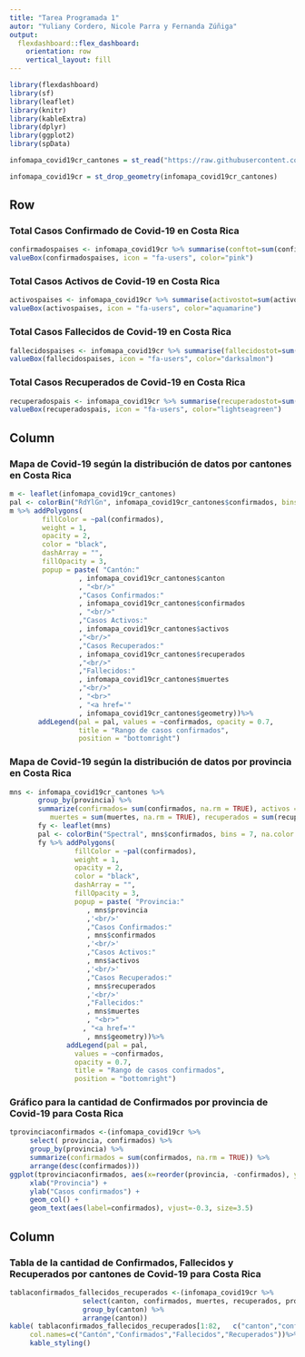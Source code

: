---
title: "Tarea Programada 1"
autor: "Yuliany Cordero, Nicole Parra y Fernanda Zúñiga"
output: 
  flexdashboard::flex_dashboard:
    orientation: row
    vertical_layout: fill
---

```{r setup, include=FALSE}
library(flexdashboard)
library(sf)
library(leaflet)
library(knitr)
library(kableExtra)
library(dplyr)
library(ggplot2)
library(spData)

infomapa_covid19cr_cantones = st_read("https://raw.githubusercontent.com/geoprocesamiento-2020i/datos/master/covid19/casos/cr/cr-covid19-cantones.geojson")

infomapa_covid19cr = st_drop_geometry(infomapa_covid19cr_cantones)
```

Row {data-height=200}
-----------------------------------------------------------------------
### Total Casos Confirmado de Covid-19 en Costa Rica

```{r}
confirmadospaises <- infomapa_covid19cr %>% summarise(conftot=sum(confirmados, na.rm = TRUE))
valueBox(confirmadospaises, icon = "fa-users", color="pink")
```

### Total Casos Activos de Covid-19 en Costa Rica

```{r}
activospaises <- infomapa_covid19cr %>% summarise(activostot=sum(activos, na.rm = TRUE))
valueBox(activospaises, icon = "fa-users", color="aquamarine")
```

### Total Casos Fallecidos de Covid-19 en Costa Rica

```{r}
fallecidospaises <- infomapa_covid19cr %>% summarise(fallecidostot=sum(muertes, na.rm = TRUE))
valueBox(fallecidospaises, icon = "fa-users", color="darksalmon")
```

### Total Casos Recuperados de Covid-19 en Costa Rica

```{r}
recuperadospais <- infomapa_covid19cr %>% summarise(recuperadostot=sum(recuperados, na.rm = TRUE))
valueBox(recuperadospais, icon = "fa-users", color="lightseagreen")
```

Column {.tabset}
-----------------------------------------------------------------------

### Mapa de Covid-19 según la distribución de datos por cantones en Costa Rica

```{r}
m <- leaflet(infomapa_covid19cr_cantones)
pal <- colorBin("RdYlGn", infomapa_covid19cr_cantones$confirmados, bins =7, pretty = TRUE, na.color = "White")
m %>% addPolygons(
        fillColor = ~pal(confirmados),
        weight = 1,
        opacity = 2,
        color = "black",
        dashArray = "",
        fillOpacity = 3,
        popup = paste( "Cantón:"
                 , infomapa_covid19cr_cantones$canton
                 , "<br/>"
                 ,"Casos Confirmados:"
                 , infomapa_covid19cr_cantones$confirmados
                 , "<br/>"
                 ,"Casos Activos:"
                 , infomapa_covid19cr_cantones$activos
                 ,"<br/>"
                 ,"Casos Recuperados:"
                 , infomapa_covid19cr_cantones$recuperados
                 ,"<br/>"
                 ,"Fallecidos:"
                 , infomapa_covid19cr_cantones$muertes
                 ,"<br/>"
                 , "<br>"
                 , "<a href='"
                 , infomapa_covid19cr_cantones$geometry))%>% 
       addLegend(pal = pal, values = ~confirmados, opacity = 0.7, 
                 title = "Rango de casos confirmados",
                 position = "bottomright")
```

### Mapa de Covid-19 según la distribución de datos por provincia en Costa Rica

```{r}
mns <- infomapa_covid19cr_cantones %>%
       group_by(provincia) %>%
       summarize(confirmados= sum(confirmados, na.rm = TRUE), activos = sum(activos, na.rm = TRUE),
          muertes = sum(muertes, na.rm = TRUE), recuperados = sum(recuperados, na.rm = TRUE))
       fy <- leaflet(mns)
       pal <- colorBin("Spectral", mns$confirmados, bins = 7, na.color = "White")
       fy %>% addPolygons(
                fillColor = ~pal(confirmados),
                weight = 1,
                opacity = 2,
                color = "black",
                dashArray = "",
                fillOpacity = 3,
                popup = paste( "Provincia:"      
                   , mns$provincia
                   ,'<br/>'
                   ,"Casos Confirmados:"
                   , mns$confirmados
                   ,'<br/>'
                   ,"Casos Activos:"                        
                   , mns$activos
                   ,'<br/>'
                   ,"Casos Recuperados:"
                   , mns$recuperados
                   ,'<br/>'
                   ,"Fallecidos:"
                   , mns$muertes
                   , "<br>"
                  , "<a href='"
                   , mns$geometry))%>% 
              addLegend(pal = pal, 
                values = ~confirmados, 
                opacity = 0.7, 
                title = "Rango de casos confirmados", 
                position = "bottomright")
``` 

### Gráfico para la cantidad de Confirmados por provincia de Covid-19 para Costa Rica  

```{r}
tprovinciaconfirmados <-(infomapa_covid19cr %>% 
     select( provincia, confirmados) %>% 
     group_by(provincia) %>% 
     summarize(confirmados = sum(confirmados, na.rm = TRUE)) %>% 
     arrange(desc(confirmados)))
ggplot(tprovinciaconfirmados, aes(x=reorder(provincia, -confirmados), y=confirmados)) +
     xlab("Provincia") + 
     ylab("Casos confirmados") +  
     geom_col() +
     geom_text(aes(label=confirmados), vjust=-0.3, size=3.5)
```


Column {.sidebar data-width=450}
-----------------------------------------------------------------------
### Tabla de la cantidad de Confirmados, Fallecidos y Recuperados por cantones de Covid-19 para Costa Rica  

```{r}
tablaconfirmados_fallecidos_recuperados <-(infomapa_covid19cr %>% 
                  select(canton, confirmados, muertes, recuperados, provincia) %>% 
                  group_by(canton) %>% 
                  arrange(canton))
kable( tablaconfirmados_fallecidos_recuperados[1:82,   c("canton","confirmados","muertes","recuperados"), drop = TRUE], 
     col.names=c("Cantón","Confirmados","Fallecidos","Recuperados"))%>%
     kable_styling()
```

